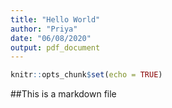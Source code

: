 ```yaml
---
title: "Hello World"
author: "Priya"
date: "06/08/2020"
output: pdf_document
---
```


```r
knitr::opts_chunk$set(echo = TRUE)
```
##This is a markdown file


